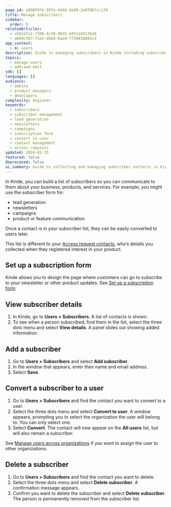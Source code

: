 ```yaml
---
page_id: e800f9fe-597e-4d48-9e80-2e07067cc17d
title: Manage subscribers
sidebar:
  order: 5
relatedArticles:
  - cb91d7a1-7306-4c58-9635-b0fe1b913b38
  - a069c507-73e3-4968-8ae4-7739030884cd
app_context:
  - m: users
description: Guide to managing subscribers in Kinde including subscriber status, billing integration, and subscription lifecycle management for SaaS applications.
topics:
  - manage-users
  - add-and-edit
sdk: []
languages: []
audience:
  - admins
  - product managers
  - developers
complexity: beginner
keywords:
  - subscribers
  - subscriber management
  - lead generation
  - newsletters
  - campaigns
  - subscription form
  - convert to user
  - contact management
  - access requests
updated: 2024-01-15
featured: false
deprecated: false
ai_summary: Guide to collecting and managing subscriber contacts in Kinde including subscription forms, converting subscribers to users, and subscriber lifecycle management.
---
```


In Kinde, you can build a list of subscribers so you can communicate to them about your business, products, and services. For example, you might use the subscriber form for:

- lead generation
- newsletters
- campaigns
- product or feature communication

Once a contact is in your subscriber list, they can be easily converted to users later.

This list is different to your [Access request contacts](/build/set-up-options/manage-access-requests/), who’s details you collected when they registered interest in your product.

## Set up a subscription form

Kinde allows you to design the page where customers can go to subscribe to your newsletter or other product updates. See [Set up a subscription form](/design/pages/subscription-form/).

## View subscriber details

1. In Kinde, go to **Users > Subscribers**. A list of contacts is shown.
2. To see when a person subscribed, find them in the list, select the three dots menu and select **View details**. A panel slides out showing added information.

## Add a subscriber

1. Go to **Users > Subscribers** and select **Add subscriber**.
2. In the window that appears, enter their name and email address.
3. Select **Save**.

## Convert a subscriber to a user

1. Go to **Users > Subscribers** and find the contact you want to convert to a user.
2. Select the three dots menu and select **Convert to user**. A window appears, prompting you to select the organization the user will belong to. You can only select one.
3. Select **Convert**. The contact will now appear on the **All users** list, but will also remain a subscriber.

See [Manage users across organizations](/manage-users/about/manage-users-across-organizations/) if you want to assign the user to other organizations.

## Delete a subscriber

1. Go to **Users > Subscribers** and find the contact you want to delete.
2. Select the three dots menu and select **Delete subscriber**. A confirmation message appears.
3. Confirm you want to delete the subscriber and select **Delete subscriber**. The person is permanently removed from the subscriber list.
